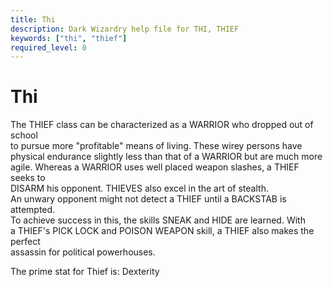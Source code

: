 ```yaml
---
title: Thi
description: Dark Wizardry help file for THI, THIEF
keywords: ["thi", "thief"]
required_level: 0
---
```


# Thi

The THIEF class can be characterized as a WARRIOR who dropped out of school  
to pursue more "profitable" means of living.  These wirey persons have  
physical endurance slightly less than that of a WARRIOR but are much more  
agile.  Whereas a WARRIOR uses well placed weapon slashes, a THIEF seeks to  
DISARM his opponent.  THIEVES also excel in the art of stealth.  
An unwary opponent might not detect a THIEF until a BACKSTAB is attempted.  
To achieve success in this, the skills SNEAK and HIDE are learned.  With  
a THIEF's PICK LOCK and POISON WEAPON skill, a THIEF also makes the perfect  
assassin for political powerhouses.  

The prime stat for Thief is: Dexterity